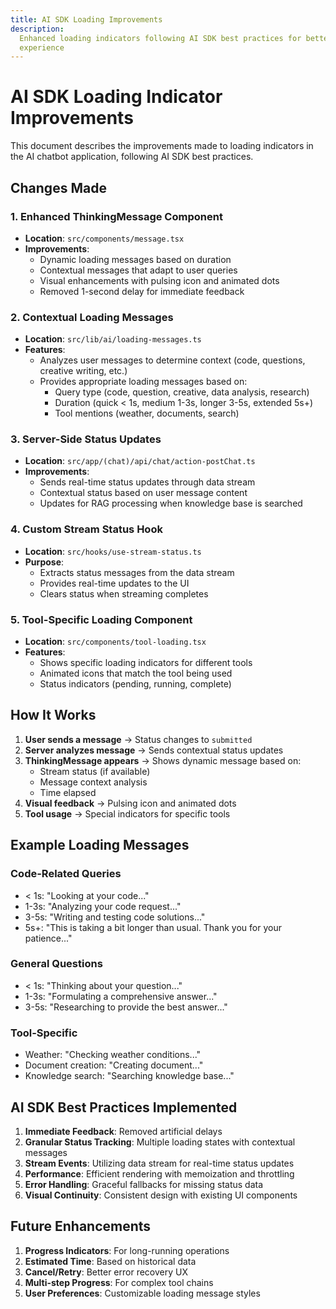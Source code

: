 ```yaml
---
title: AI SDK Loading Improvements
description:
  Enhanced loading indicators following AI SDK best practices for better user
  experience
---
```


# AI SDK Loading Indicator Improvements

This document describes the improvements made to loading indicators in the AI
chatbot application, following AI SDK best practices.

## Changes Made

### 1. Enhanced ThinkingMessage Component

- **Location**: `src/components/message.tsx`
- **Improvements**:
  - Dynamic loading messages based on duration
  - Contextual messages that adapt to user queries
  - Visual enhancements with pulsing icon and animated dots
  - Removed 1-second delay for immediate feedback

### 2. Contextual Loading Messages

- **Location**: `src/lib/ai/loading-messages.ts`
- **Features**:
  - Analyzes user messages to determine context (code, questions, creative
    writing, etc.)
  - Provides appropriate loading messages based on:
    - Query type (code, question, creative, data analysis, research)
    - Duration (quick < 1s, medium 1-3s, longer 3-5s, extended 5s+)
    - Tool mentions (weather, documents, search)

### 3. Server-Side Status Updates

- **Location**: `src/app/(chat)/api/chat/action-postChat.ts`
- **Improvements**:
  - Sends real-time status updates through data stream
  - Contextual status based on user message content
  - Updates for RAG processing when knowledge base is searched

### 4. Custom Stream Status Hook

- **Location**: `src/hooks/use-stream-status.ts`
- **Purpose**:
  - Extracts status messages from the data stream
  - Provides real-time updates to the UI
  - Clears status when streaming completes

### 5. Tool-Specific Loading Component

- **Location**: `src/components/tool-loading.tsx`
- **Features**:
  - Shows specific loading indicators for different tools
  - Animated icons that match the tool being used
  - Status indicators (pending, running, complete)

## How It Works

1. **User sends a message** → Status changes to `submitted`
2. **Server analyzes message** → Sends contextual status updates
3. **ThinkingMessage appears** → Shows dynamic message based on:
   - Stream status (if available)
   - Message context analysis
   - Time elapsed
4. **Visual feedback** → Pulsing icon and animated dots
5. **Tool usage** → Special indicators for specific tools

## Example Loading Messages

### Code-Related Queries

- < 1s: "Looking at your code..."
- 1-3s: "Analyzing your code request..."
- 3-5s: "Writing and testing code solutions..."
- 5s+: "This is taking a bit longer than usual. Thank you for your patience..."

### General Questions

- < 1s: "Thinking about your question..."
- 1-3s: "Formulating a comprehensive answer..."
- 3-5s: "Researching to provide the best answer..."

### Tool-Specific

- Weather: "Checking weather conditions..."
- Document creation: "Creating document..."
- Knowledge search: "Searching knowledge base..."

## AI SDK Best Practices Implemented

1. **Immediate Feedback**: Removed artificial delays
2. **Granular Status Tracking**: Multiple loading states with contextual
   messages
3. **Stream Events**: Utilizing data stream for real-time status updates
4. **Performance**: Efficient rendering with memoization and throttling
5. **Error Handling**: Graceful fallbacks for missing status data
6. **Visual Continuity**: Consistent design with existing UI components

## Future Enhancements

1. **Progress Indicators**: For long-running operations
2. **Estimated Time**: Based on historical data
3. **Cancel/Retry**: Better error recovery UX
4. **Multi-step Progress**: For complex tool chains
5. **User Preferences**: Customizable loading message styles
